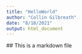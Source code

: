 ```yaml
---
title: "HelloWorld"
author: "Collin Gilbreath"
date: "8/18/2021"
output: html_document
---
```

\## This is a markdown file